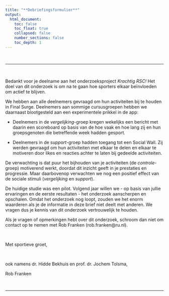 ```yaml
---
title: "**Debriefingsformulier**"
output: 
  html_document:
    toc: false
    toc_float: true
    collapsed: false
    number_sections: false
    toc_depth: 1
---
```

<br>  

  

----

<br>


Bedankt voor je deelname aan het onderzoeksproject *Krachtig RSC!* Het doel van dit onderzoek is om na te gaan hoe sporters elkaar beïnvloeden om actief te blijven.

We hebben aan alle deelnemers gevraagd om hun activiteiten bij te houden in Final Surge. Deelnemers aan sommige cursusgroepen hebben we daarnaast blootgesteld aan een experimentele prikkel in de app:

- Deelnemers in de *vergelijking*-groep kregen wekelijks een bericht met daarin een scoreboard op basis van de hoe vaak en hoe lang zij en hun groepsgenoten die betreffende week hadden gesport.

- Deelnemers in de *support*-groep hadden toegang tot een Social Wall. Zij werden gevraagd om hun activiteiten met elkaar te delen en elkaar te motiveren door likes en reacties achter te laten bij gedeelde activiteiten.

De verwachting is dat puur het bijhouden van je activiteiten (de *controle*-groep) motiverend werkt, doordat dit inzicht geeft in je prestaties en progressie. Maar daarbovenop verwachten we nog een positief effect van de sociale stimuli (*vergelijking* en *support*). 


De huidige studie was een pilot. Volgend jaar willen we - op basis van jullie ervaringen en de eerste resultaten - het onderzoek aanscherpen en opschalen. Omdat het onderzoek nog loopt, zouden we het enorm waarderen als je de informatie in deze brief niet deelt met anderen. We vragen dus je kennis van dit onderzoek vertrouwelijk te houden. 

Als je vragen of opmerkingen hebt over dit onderzoek, schroom dan niet om contact op te nemen met Rob Franken (rob.franken@ru.nl). 

<br>


Met sportieve groet,

<br>

ook namens dr. Hidde Bekhuis en prof. dr. Jochem Tolsma,

Rob Franken

<br>

----